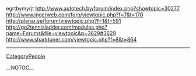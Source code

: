 egrtbymyrjt http://www.autotech.by/forum/index.php?showtopic=30277 http://www.ingerweb.com/foro/viewtopic.php?f=7&t=170 http://planar.se/forum/viewtopic.php?f=1&t=591 http://go2tennisladder.com/modules.php?name=Forums&file=viewtopic&p=3629#3629 http://www.sharktuner.com/viewtopic.php?f=8&t=864
----
[[CategoryPeople]]

__NOTOC__
